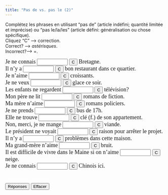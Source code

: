 ```yaml
---
title: "Pas de vs. pas le (2)"
---
```


Complétez les phrases en utilisant "pas de" (article indéfini; quantité limitée et imprécise) ou "pas le/la/les" (article défini: généralisation ou chose spécifique).\
Cliquez "C" --> correction.\
Correct? --> *astérisques*.\
Incorrect?--> =.

<form action="" method=post>
   <font face="Garamond" size="4"> Je ne connais 
   <input size=9 name=item1>
   <input onClick="dasher(form.item1, 'pas la')" type=button value=C name=Button>
   Bretagne.<br>
   Il n'y a 
   <input size=9 name=item2>
   <input onClick="dasher(form.item2, 'pas de')" type=button value=C name=Button>
   bon restaurant dans ce quartier.<br>
   Je n'aime 
   <input size=9 name=item3>
   <input onClick="dasher(form.item3, 'pas les')" type=button value=C name=Button>
   croissants.<br>
   Je ne veux 
   <input size=9 name=item4>
   <input onClick="dasher(form.item4, 'pas de')" type=button value=C name=Button>
   glace ce soir.<br>
   Les enfants ne regardent 
   <input size=9 name=item5>
   <input onClick="dasher(form.item5, 'pas la')" type=button value=C name=Button>
   télévision?<br>
   Mon père ne lit 
   <input size=9 name=item6>
   <input onClick="dasher(form.item6, 'pas de')" type=button value=C name=Button>
   romans de fiction.<br>
   Ma mère n'aime 
   <input size=9 name=item7>
   <input onClick="dasher(form.item7, 'pas les')" type=button value=C name=Button>
   romans policiers.<br>
   Je ne prends 
   <input size=9 name=item8>
   <input onClick="dasher(form.item8, 'pas le')" type=button value=C name=Button>
   bus de 17h. <br>
   Elle ne trouve 
   <input size=9 name=item9>
   <input onClick="dasher(form.item9, 'pas la')" type=button value=C name=Button>
   clé (f.) de son appartement.<br>
   Non, merci, je ne mange 
   <input size=9 
      name=item10>
   <input onClick="dasher(form.item10, 'pas de')" type=button value=C name=Button>
   viande.<br>
   Le président ne voyait 
   <input size=9 name=item11>
   <input onClick="dasher(form.item11, 'pas de')" type=button value=C name=Button>
   raison pour arrêter le projet.<br>
   Il n'y a 
   <input size=9 name=item12>
   <input onClick="dasher(form.item12, 'pas de')" type=button value=C name=Button>
   problèmes dans cette maison.<br>
   Ma grand-mère n'aime 
   <input size=9 
      name=item13>
   <input onClick="dasher(form.item13, 'pas le')" type=button value=C name=Button>
   bruit.<br>
   Il est difficile de vivre dans le Maine si on n'aime 
   <input 
      size=9 name=item14>
   <input onClick="dasher(form.item14, 'pas la')" type=button value=C name=Button>
   neige.<br>
   Je ne connais 
   <input size=9 name=item15>
   <input onClick="dasher(form.item15, 'pas de')" type=button value=C name=Button>
   Chinois ici. <br>
   <br>
   <br>
   <input onClick="form.item1.value='pas la';form.item2.value='pas de';form.item3.value='pas les';form.item4.value='pas de';form.item5.value='pas la';form.item6.value='pas de';form.item7.value='pas les';form.item8.value='pas le';form.item9.value='pas la';form.item10.value='pas de';form.item11.value='pas de';form.item12.value='pas de';form.item13.value='pas le';form.item14.value='pas la';form.item15.value='pas de';" type=button value="Réponses" name=Button>
   <input onClick="form.item1.value='';form.item2.value='';form.item3.value='';form.item4.value='';form.item5.value='';form.item6.value='';form.item7.value='';form.item8.value='';form.item9.value='';form.item10.value='';form.item11.value='';form.item12.value='';form.item13.value='';form.item14.value='';form.item15.value='';" type=button value="Effacer" name=Button>
   </font> 
</form>

<SCRIPT Language="JavaScript">
//  This code is based on George Mitrevski's original CLOZE code.  
//  Dennie Hoopingarner modified it to provide more detailed feedback about the user's responses, 
//  in a manner similar to the Dasher program.
//  You are welcome to use and modify this code, but please give credit where credit is due. 
//  Dennie Hoopingarner, Michigan State University  hooping4@msu.edu
//  Content by: Alison Murray Levine, University of Virginia, alevine@virginia.edu, 
function dasher(Student, Correct) {
var studentAnswer = Student.value;
var correctAnswer = Correct;
result = ""
for (var c = 0; c< correctAnswer.length; c ++) {
	var CorrectX = correctAnswer.charAt(c);
	var StudentX = studentAnswer.charAt(c);
	if (CorrectX == StudentX) {
	result = result + CorrectX;
	}
	else {
	result = result +  "=";
	}
}
Student.value = result;
    if (studentAnswer == correctAnswer){
    Student.value = "*" + studentAnswer + "*";
    }
}

<!-- done hiding --></SCRIPT>